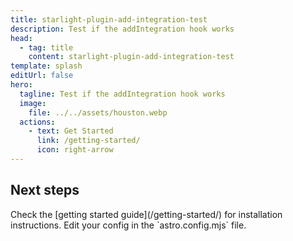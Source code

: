 ```yaml
---
title: starlight-plugin-add-integration-test
description: Test if the addIntegration hook works
head:
  - tag: title
    content: starlight-plugin-add-integration-test
template: splash
editUrl: false
hero:
  tagline: Test if the addIntegration hook works
  image:
    file: ../../assets/houston.webp
  actions:
    - text: Get Started
      link: /getting-started/
      icon: right-arrow
---
```



## Next steps

<CardGrid stagger>
  <Card title="Install the plugin" icon="puzzle">
    Check the [getting started guide](/getting-started/) for installation instructions.
  </Card>
  <Card title="Configure the plugin" icon="setting">
    Edit your config in the `astro.config.mjs` file.
  </Card>
</CardGrid>
